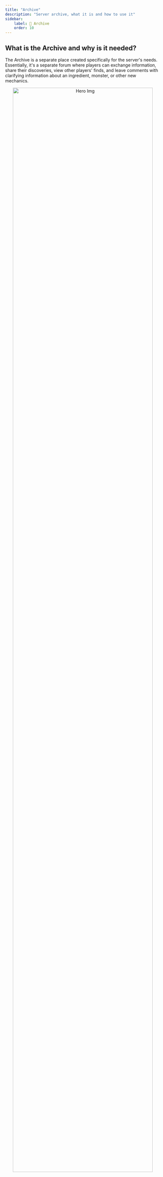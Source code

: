 ```yaml
---
title: "Archive"
description: "Server archive, what it is and how to use it"
sidebar:
    label: 🫙 Archive
    order: 10
---
```


## What is the Archive and why is it needed?

The Archive is a separate place created specifically for the server's needs. Essentially, it's a separate forum where players can exchange information, share their discoveries, view other players' finds, and leave comments with clarifying information about an ingredient, monster, or other new mechanics.


<p align="center">
    <img
        src={hero.src}
        width="95%"
        alt="Hero Img"
    />
</p>

The Archive is available at: [https://archive.mysterria.net](https://archive.mysterria.net)

## How to use it?

Everything is **very, very** simple. You need to:

1. Go to [https://archive.mysterria.net](https://archive.mysterria.net)
2. Register or log in if you already have an account on the main site [https://www.mysterria.net](https://www.mysterria.net)
3. Choose a category that interests you, for example, "Ingredients"
4. Choose a subcategory, for example, "Unusual"
5. Find the ingredient you need, for example, "Phoenix Feather"
6. View information about it, read comments from others, or leave your own comment


<p align="center">
    <img
        src={ingredient.src}
        width="95%"
        alt="Ingredient"
    />
</p>

## If I want to add something new?

If you want to add something new to the Archive, for example, information about a new ingredient, you need to:
1. Register or log in at [https://archive.mysterria.net](https://archive.mysterria.net)
2. Click the "Add Item" button in the top right corner
3. Fill out the form, add an image, description, category, and subcategory
4. Click "Create Item"


<p align="center">
    <img
        src={newitem.src}
        width="95%"
        alt="New Item"
    />
</p>

If your information is useful and interesting, it will be published in the Archive, and other players will be able to view and comment on it. The item itself will be displayed in your Archive profile.